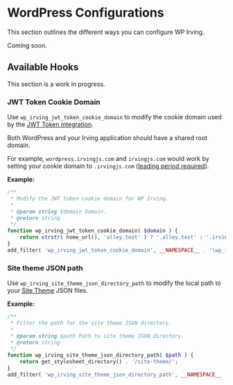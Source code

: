 <Meta title="Configuration|WordPress" />

# WordPress Configurations
This section outlines the different ways you can configure WP Irving.

Coming soon.

## Available Hooks
This section is a work in progress.

### JWT Token Cookie Domain
Use `wp_irving_jwt_token_cookie_domain` to modify the cookie domain used by the [JWT Token integration](?path=/docs/features-authentication--page).

Both WordPress and your Irving application should have a shared root domain.

For example, `wordpress.irvingjs.com` and `irvingjs.com` would work by setting your cookie domain to `.irvingjs.com` ([leading period required](https://stackoverflow.com/questions/9618217/what-does-the-dot-prefix-in-the-cookie-domain-mean)).

__Example:__
```php
/**
 * Modify the JWT token cookie domain for WP Irving.
 *
 * @param string $domain Domain.
 * @return string
 */
function wp_irving_jwt_token_cookie_domain( $domain ) {
	return strstr( home_url(), 'alley.test' ) ? '.alley.test' : '.irvingjs.com';
}
add_filter( 'wp_irving_jwt_token_cookie_domain', __NAMESPACE__ . '\wp_irving_jwt_token_cookie_domain' );

```

### Site theme JSON path
Use `wp_irving_site_theme_json_directory_path` to modify the local path to your [Site Theme](?path=/docs/site-theme-site-theme-provider--page) JSON files.

__Example:__
```php
/**
 * Filter the path for the site theme JSON directory.
 *
 * @param string $path Path to site theme JSON directory.
 * @return string
 */
function wp_irving_site_theme_json_directory_path( $path ) {
	return get_stylesheet_directory() . '/site-theme/';
}
add_filter( 'wp_irving_site_theme_json_directory_path', __NAMESPACE__ . '\wp_irving_site_theme_json_directory_path' );
```
